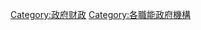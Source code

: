 {{Commonscat|Finance ministries}}

[[Category:政府财政|Category:政府财政]]
[[Category:各職能政府機構|Category:各職能政府機構]]